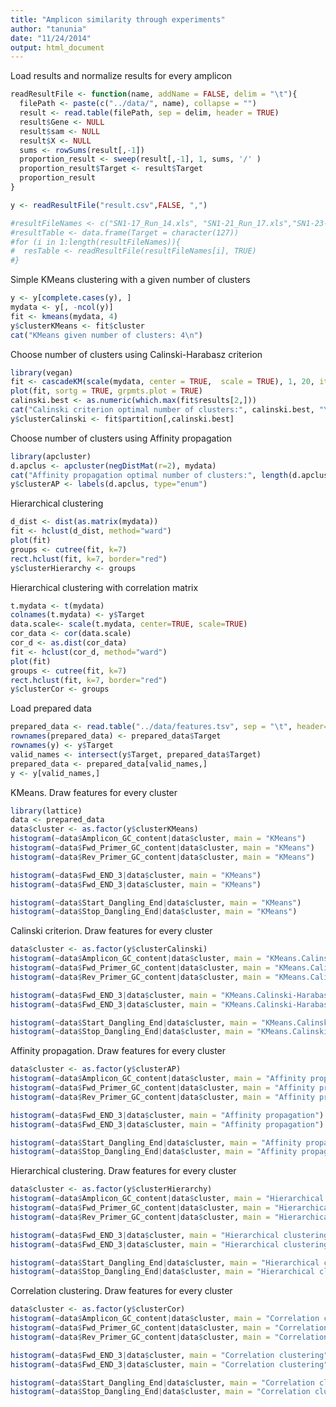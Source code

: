 ```yaml
---
title: "Amplicon similarity through experiments"
author: "tanunia"
date: "11/24/2014"
output: html_document
---
```


Load results and normalize results for every amplicon
```r
readResultFile <- function(name, addName = FALSE, delim = "\t"){
  filePath <- paste(c("../data/", name), collapse = "")
  result <- read.table(filePath, sep = delim, header = TRUE)
  result$Gene <- NULL
  result$sam <- NULL
  result$X <- NULL
  sums <- rowSums(result[,-1])
  proportion_result <- sweep(result[,-1], 1, sums, '/' )
  proportion_result$Target <- result$Target
  proportion_result
}
```

```r
y <- readResultFile("result.csv",FALSE, ",")

#resultFileNames <- c("SN1-17_Run_14.xls", "SN1-21_Run_17.xls","SN1-23-Run_18.xls","SN1-25-Run_19.xls", "SN1-26-Run_20.xls")
#resultTable <- data.frame(Target = character(127))
#for (i in 1:length(resultFileNames)){
#  resTable <- readResultFile(resultFileNames[i], TRUE)
#}
```

Simple KMeans clustering with a given number of clusters
```r
y <- y[complete.cases(y), ]
mydata <- y[, -ncol(y)]
fit <- kmeans(mydata, 4)
y$clusterKMeans <- fit$cluster
cat("KMeans given number of clusters: 4\n")
```

Choose number of clusters using Calinski-Harabasz criterion
```r
library(vegan)
fit <- cascadeKM(scale(mydata, center = TRUE,  scale = TRUE), 1, 20, iter = 1000)
plot(fit, sortg = TRUE, grpmts.plot = TRUE)
calinski.best <- as.numeric(which.max(fit$results[2,]))
cat("Calinski criterion optimal number of clusters:", calinski.best, "\n")
y$clusterCalinski <- fit$partition[,calinski.best]
```

Choose number of clusters using Affinity propagation
```r
library(apcluster)
d.apclus <- apcluster(negDistMat(r=2), mydata)
cat("Affinity propagation optimal number of clusters:", length(d.apclus@clusters), "\n")
y$clusterAP <- labels(d.apclus, type="enum")
```

Hierarchical clustering
```r
d_dist <- dist(as.matrix(mydata))
fit <- hclust(d_dist, method="ward") 
plot(fit)
groups <- cutree(fit, k=7)
rect.hclust(fit, k=7, border="red")
y$clusterHierarchy <- groups
```


Hierarchical clustering with correlation matrix
```r
t.mydata <- t(mydata)
colnames(t.mydata) <- y$Target
data.scale<- scale(t.mydata, center=TRUE, scale=TRUE)
cor_data <- cor(data.scale)
cor_d <- as.dist(cor_data)
fit <- hclust(cor_d, method="ward") 
plot(fit)
groups <- cutree(fit, k=7)
rect.hclust(fit, k=7, border="red")
y$clusterCor <- groups
```

Load prepared data
```r
prepared_data <- read.table("../data/features.tsv", sep = "\t", header=TRUE)
rownames(prepared_data) <- prepared_data$Target
rownames(y) <- y$Target
valid_names <- intersect(y$Target, prepared_data$Target)
prepared_data <- prepared_data[valid_names,]
y <- y[valid_names,]
```

KMeans. Draw features for every cluster
```r
library(lattice)
data <- prepared_data
data$cluster <- as.factor(y$clusterKMeans)
histogram(~data$Amplicon_GC_content|data$cluster, main = "KMeans")
histogram(~data$Fwd_Primer_GC_content|data$cluster, main = "KMeans")
histogram(~data$Rev_Primer_GC_content|data$cluster, main = "KMeans")

histogram(~data$Fwd_END_3|data$cluster, main = "KMeans")
histogram(~data$Fwd_END_3|data$cluster, main = "KMeans")

histogram(~data$Start_Dangling_End|data$cluster, main = "KMeans")
histogram(~data$Stop_Dangling_End|data$cluster, main = "KMeans")
```

Calinski criterion. Draw features for every cluster
```r
data$cluster <- as.factor(y$clusterCalinski)
histogram(~data$Amplicon_GC_content|data$cluster, main = "KMeans.Calinski-Harabasz criterion")
histogram(~data$Fwd_Primer_GC_content|data$cluster, main = "KMeans.Calinski-Harabasz criterion")
histogram(~data$Rev_Primer_GC_content|data$cluster, main = "KMeans.Calinski-Harabasz criterion")

histogram(~data$Fwd_END_3|data$cluster, main = "KMeans.Calinski-Harabasz criterion")
histogram(~data$Fwd_END_3|data$cluster, main = "KMeans.Calinski-Harabasz criterion")

histogram(~data$Start_Dangling_End|data$cluster, main = "KMeans.Calinski-Harabasz criterion")
histogram(~data$Stop_Dangling_End|data$cluster, main = "KMeans.Calinski-Harabasz criterion")
```

Affinity propagation. Draw features for every cluster
```r
data$cluster <- as.factor(y$clusterAP)
histogram(~data$Amplicon_GC_content|data$cluster, main = "Affinity propagation")
histogram(~data$Fwd_Primer_GC_content|data$cluster, main = "Affinity propagation")
histogram(~data$Rev_Primer_GC_content|data$cluster, main = "Affinity propagation")

histogram(~data$Fwd_END_3|data$cluster, main = "Affinity propagation")
histogram(~data$Fwd_END_3|data$cluster, main = "Affinity propagation")

histogram(~data$Start_Dangling_End|data$cluster, main = "Affinity propagation")
histogram(~data$Stop_Dangling_End|data$cluster, main = "Affinity propagation")
```

Hierarchical clustering. Draw features for every cluster
```r
data$cluster <- as.factor(y$clusterHierarchy)
histogram(~data$Amplicon_GC_content|data$cluster, main = "Hierarchical clustering")
histogram(~data$Fwd_Primer_GC_content|data$cluster, main = "Hierarchical clustering")
histogram(~data$Rev_Primer_GC_content|data$cluster, main = "Hierarchical clustering")

histogram(~data$Fwd_END_3|data$cluster, main = "Hierarchical clustering")
histogram(~data$Fwd_END_3|data$cluster, main = "Hierarchical clustering")

histogram(~data$Start_Dangling_End|data$cluster, main = "Hierarchical clustering")
histogram(~data$Stop_Dangling_End|data$cluster, main = "Hierarchical clustering")
```

Correlation clustering. Draw features for every cluster
```r
data$cluster <- as.factor(y$clusterCor)
histogram(~data$Amplicon_GC_content|data$cluster, main = "Correlation clustering")
histogram(~data$Fwd_Primer_GC_content|data$cluster, main = "Correlation clustering")
histogram(~data$Rev_Primer_GC_content|data$cluster, main = "Correlation clustering")

histogram(~data$Fwd_END_3|data$cluster, main = "Correlation clustering")
histogram(~data$Fwd_END_3|data$cluster, main = "Correlation clustering")

histogram(~data$Start_Dangling_End|data$cluster, main = "Correlation clustering")
histogram(~data$Stop_Dangling_End|data$cluster, main = "Correlation clustering")
```



